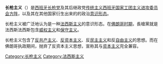 {{unreferenced|time=2016-12-12T14:20:40+00:00}}
{{Expand English|Falangism}}
'''长枪主义'''（{{lang-es|Falangismo}}）是[[西班牙长枪党|西班牙长枪党]]及其后继政党[[传统主义西班牙国家工团主义进攻委员会方阵|传统主义西班牙国家工团主义进攻委员会方阵]]，以及其在其他国家衍生出来的的政治[[意识形态|意识形态]]。

长枪主义被广泛地认为是一种[[法西斯主义|法西斯主义]]的意识形态。在[[佛朗哥时期|佛朗哥时期]]，長槍黨就是法西斯法西斯包含[[威权主义|威权主义]]和[[保守主义|保守主义]]。

长枪主义包含了[[反共产主义|反共产主义]]、[[反资本主义|反资本主义]]、反[[民主主义|民主主义]]和反[[自由主义|自由主义]]的思想。而在佛朗哥执政期间，抛弃了反资本主义思想，宣称其与[[资本主义|资本主义]]完全兼容。

[[Category:长枪主义|Category:长枪主义]]
[[Category:法西斯主义|Category:法西斯主义]]